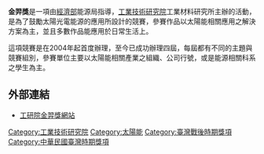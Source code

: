 '''金羿獎'''是一項由[[中華民國經濟部|經濟部]]能源局指導，[[工業技術研究院|工業技術研究院]]工業材料研究所主辦的活動，是為了鼓勵太陽光電能源的應用所設計的競賽，參賽作品以太陽能相關應用之解決方案為主，並且多數作品能應用於日常生活上。

這項競賽是在2004年起首度辦理，至今已成功辦理四屆，每屆都有不同的主題與競賽組別，參賽單位主要以太陽能相關產業之組織、公司行號，或是能源相關科系之學生為主。
==外部連結==
{{Wikinews|2007 PV Taiwan：工業技術研究院 展示金羿獎展品與太陽能應用成果}}
*[http://solarpv.itri.org.tw/promotion/award.asp 工研院金羿獎網站] {{Wayback|url=http://solarpv.itri.org.tw/promotion/award.asp |date=20071105212609 }}
{{TW-stub}}

[[Category:工業技術研究院|Category:工業技術研究院]]
[[Category:太陽能|Category:太陽能]]
[[Category:臺灣戰後時期獎項|Category:臺灣戰後時期獎項]]
[[Category:中華民國臺灣時期獎項|Category:中華民國臺灣時期獎項]]